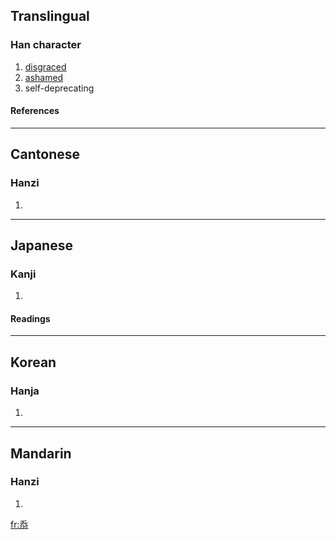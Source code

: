 ==Translingual==
===Han character===
{{Han char|rn=61|rad=心|as=04|sn=7|four=2033<sub>3</sub>|canj=竹大心 (HKP), 一大心 (MKP)}}
# [[disgraced]]
# [[ashamed]]
# self-deprecating
====References====
{{Han ref|kx=0377.080|dkj=10348|dj=0704.010|hdz=42279.050|uh=5FDD|ud=24541|bh=A9BD|bd=43453}}
----
==Cantonese==
===Hanzi===
{{yue-hanzi|jyut=|y=tim2}}
# {{defn|Cantonese}}
----
==Japanese==
===Kanji===
{{ja-kanji|grade=|rs=心04}}
# {{defn|Japanese}} 
====Readings====
{{ja-readings|on=[[てん]] (ten)|kun=[[かたじけな]] (katajikena)}}
----
==Korean==
===Hanja===
{{ko-hanja|hangeul=첨|eumhun=|rv=cheom|mr=ch'ŏm|y=chem}}
# {{defn|Korean}}
----
==Mandarin==
===Hanzi===
{{cmn-hanzi|pin=[[tiǎn]] (tian3)|wg=t'ien<sup>3</sup>}}
# {{defn|Mandarin}}

[[fr:忝]]